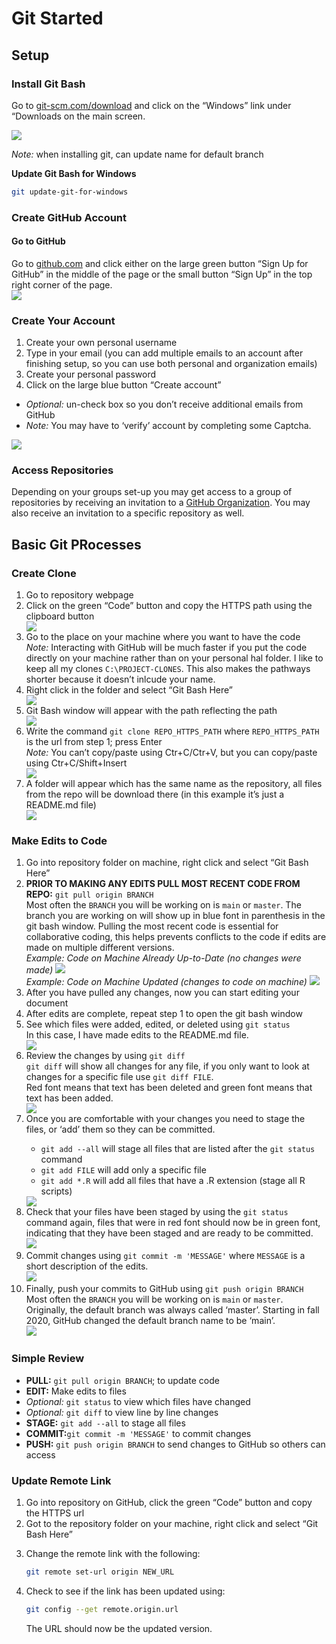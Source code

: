 
# Git Started 

## Setup 

### Install Git Bash 

Go to [git-scm.com/download](https://git-scm.com/downloads) and click on the "Windows" link under "Downloads on the main screen.  

<img class= "screenshot" src="www/img/gitstarted/downloadgitbash.PNG"> 

*Note:* when installing git, can update name for default branch 

**Update Git Bash for Windows** 

```bash
git update-git-for-windows
```

### Create GitHub Account 

#### Go to GitHub {.unnumbered}
Go to [github.com](https://github.com/) and click either on the large green button "Sign Up for GitHub" in the middle of the page or the small button "Sign Up" in the top right corner of the page.  
<img class= "screenshot" src="www/img/gitstarted/github01_button.PNG">


### Create Your Account {.unnumbered}
1. Create your own personal username 
1. Type in your email (you can add multiple emails to an account after finishing setup, so you can use both personal and organization emails)
1. Create your personal password
1. Click on the large blue button "Create account"

* *Optional:* un-check box so you don't receive additional emails from GitHub
* *Note:* You may have to 'verify' account by completing some Captcha. 

<img class= "screenshot" src="www/img/gitstarted/github02_enter.PNG">  


### Access Repositories 

Depending on your groups set-up you may get access to a group of repositories by receiving an invitation to a [GitHub Organization](https://docs.github.com/en/organizations/collaborating-with-groups-in-organizations/about-organizations).  You may also receive an invitation to a specific repository as well.  

## Basic Git PRocesses 

### Create Clone 

<ol>
<li>Go to repository webpage </li>
<li>Click on the green "Code" button and copy the HTTPS path using the clipboard button </li> 
<img class= "screenshot" src="www/img/gitstarted/createclone01.png"> 
<li>Go to the place on your machine where you want to have the code </li>
<i>Note: </i>Interacting with GitHub will be much faster if you put the code directly on your machine rather than on your personal hal folder.  I like to keep all my clones `C:\PROJECT-CLONES`.  This also makes the pathways shorter because it doesn't inlcude your name.  
<li>Right click in the folder and select "Git Bash Here" </li>
<img class= "screenshot" src="www/img/gitstarted/createclone02.png"> 
<li>Git Bash window will appear with the path reflecting the path  </li>
<img class= "screenshot" src="www/img/gitstarted/createclone03.png"> 
<li>Write the command `git clone REPO_HTTPS_PATH` where `REPO_HTTPS_PATH` is the url from step 1; press Enter</li> 
<i>Note:</i> You can't copy/paste using Ctr+C/Ctr+V, but you can copy/paste using Ctr+C/Shift+Insert  
<img class= "screenshot" src="www/img/gitstarted/createclone04.png"> 
<li> A folder will appear which has the same name as the repository, all files from the repo will be download there (in this example it's just a README.md file)</li> 
<img class= "screenshot" src="www/img/gitstarted/createclone05.png"> 
</ol>

### Make Edits to Code  

<ol>
<li> Go into repository folder on machine, right click and select "Git Bash Here" </li> 
<li> **PRIOR TO MAKING ANY EDITS PULL MOST RECENT CODE FROM REPO:** `git pull origin BRANCH`</li> 
Most often the `BRANCH` you will be working on is `main` or `master`.  The branch you are working on will show up in blue font in parenthesis in the git bash window. Pulling the most recent code is essential for collaborative coding, this helps prevents conflicts to the code if edits are made on multiple different versions.  <br>
<i>Example: Code on Machine Already Up-to-Date (no changes were made)</i> 
 <img class= "screenshot" src="www/img/gitstarted/edit01.png"> <br>
<i>Example: Code on Machine Updated (changes to code on machine)</i> 
 <img class= "screenshot" src="www/img/gitstarted/edit02.png"> 
<li> After you have pulled any changes, now you can start editing your document </li>
<li> After edits are complete, repeat step 1 to open the git bash window </li> 
<li> See which files were added, edited, or deleted using `git status` </li> 
In this case, I have made edits to the README.md file.  
 <img class= "screenshot" src="www/img/gitstarted/edit03.png">
<li> Review the changes by using `git diff` </li>
`git diff` will show all changes for any file, if you only want to look at changes for a specific file use `git diff FILE`.  
Red font means that text has been deleted and green font means that text has been added.  
<img class= "screenshot" src="www/img/gitstarted/edit04.png"> 
<li> Once you are comfortable with your changes you need to stage the files, or 'add' them so they can be committed.  </li>
  <ul>
  <li> `git add --all` will stage all files that are listed after the `git status` command </li>
  <li> `git add FILE` will add only a specific file </li>
  <li> `git add *.R` will add all files that have a .R extension (stage all R scripts) 
  </ul>
<img class= "screenshot" src="www/img/gitstarted/edit05.png">
<li> Check that your files have been staged by using the `git status` command again, files that were in red font should now be in green font, indicating that they have been staged and are ready to be committed.  
<img class= "screenshot" src="www/img/gitstarted/edit06.png"> 
<li> Commit changes using `git commit -m 'MESSAGE'` where `MESSAGE` is a short description of the edits.  
<img class= "screenshot" src="www/img/gitstarted/edit07.png"> 
<li> Finally, push your commits to GitHub using `git push origin BRANCH`
Most often the `BRANCH` you will be working on is `main` or `master`.  Originally, the default branch was always called 'master'.  Starting in fall 2020, GitHub changed the default branch name to be 'main'.   
<img class= "screenshot" src="www/img/gitstarted/edit08.png"> 
</ol>

### Simple Review   

* **PULL:** `git pull origin BRANCH`; to update code 
* **EDIT:** Make edits to files 
* *Optional:* `git status` to view which files have changed
* *Optional:* `git diff` to view line by line changes 
* **STAGE:** `git add --all` to stage all files 
* **COMMIT:**`git commit -m 'MESSAGE'` to commit changes 
* **PUSH:** `git push origin BRANCH` to send changes to GitHub so others can access 


### Update Remote Link  

<ol>
<li> Go into repository on GitHub, click the green "Code" button and copy the HTTPS url </li> 
<li> Got to the repository folder on your machine, right click and select "Git Bash Here" </li>
<li> Change the remote link with the following: 
```bash
git remote set-url origin NEW_URL
```
<li> Check to see if the link has been updated using: 
```bash
git config --get remote.origin.url
```
The URL should now be the updated version.  
<!-- <br>
<img class= "screenshot" src="img/updateremotelink/03changeremote.PNG"> -->
</li>
</ol>